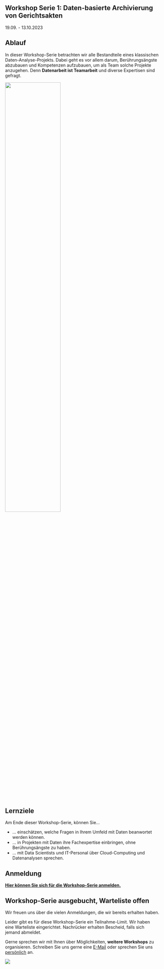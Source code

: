 ## Workshop Serie 1: Daten-basierte Archivierung von Gerichtsakten

19.09. - 13.10.2023


## Ablauf
In dieser Workshop-Serie betrachten wir alle Bestandteile eines klassischen 
Daten-Analyse-Projekts. Dabei geht es vor allem darum, Berührungsängste abzubauen
und Kompetenzen aufzubauen, um als Team solche Projekte anzugehen. Denn 
**Datenarbeit ist Teamarbeit** und diverse Expertisen sind gefragt.

![](icons/Ablauf-Workshop-Serie.jpg){width=60% fig-align="center" fig-alt="Frage Definieren, Analysestrategie finden, Daten erfassen, Daten betrachten + bereinigen, Daten analysieren, Ergebnisse aufbereiten + präsentieren, Entscheidungen treffen"}

::: {.callout-tip}
## Lernziele
Am Ende dieser Workshop-Serie, können Sie...

* ... einschätzen, welche Fragen in Ihrem Umfeld mit Daten beanwortet werden können.
* ... in Projekten mit Daten ihre Fachexpertise einbringen, ohne Berührungsängste zu haben.
* ... mit Data Scientists und IT-Personal über Cloud-Computing und Datenanalysen sprechen.

:::

## Anmeldung
[**Hier können Sie sich für die Workshop-Serie anmelden.**](https://pretix.eu/berd/adabayern-2023/)

::: {.callout-note}
## Workshop-Serie ausgebucht, Warteliste offen
Wir freuen uns über die vielen Anmeldungen, die wir bereits erhalten haben.

Leider gibt es für diese Workshop-Serie ein Teilnahme-Limit. Wir haben eine
Warteliste eingerichtet. Nachrücker erhalten Bescheid, falls sich jemand abmeldet.

Gerne sprechen wir
mit Ihnen über Möglichkeiten, **weitere Workshops** zu organisieren. Schreiben Sie
uns gerne eine [E-Mail](mailto:data-analytics@stat.uni-muenchen.de) oder sprechen
Sie uns [persönlich](/team.html) an. 
:::

![](icons/Logos.png) 
